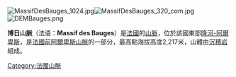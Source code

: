 [[Image:MassifDesBauges_1024.jpg|thumb]][[Image:MassifDesBauges_320_com.jpg|right]]
[[Image:DEMBauges.png|right]]

'''博日山脈'''（法语：'''Massif des Bauges'''）是[[法國|法國]]的[[山脈|山脈]]，位於該國東部[[隆河-阿爾卑斯|隆河-阿爾卑斯]]，是[[法國前阿爾卑斯山脈|法國前阿爾卑斯山脈]]的一部分，最高點海拔高度2,217米，山體由[[沉積岩|沉積岩]]組成。

{{coord|45|38|N|6|10|E|region:FR_type:mountain|display=title}}

{{France-geo-stub}}
[[Category:法國山脈|Category:法國山脈]]